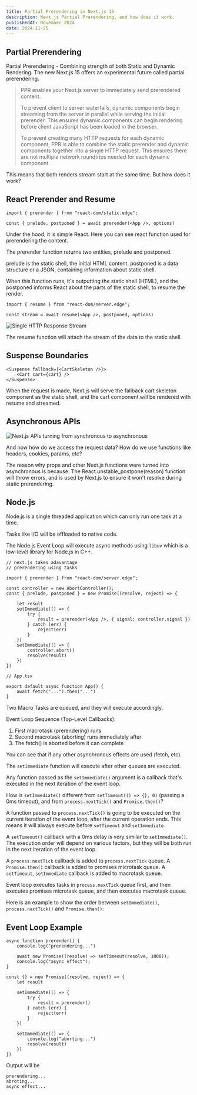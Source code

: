 ```yaml
---
title: Partial Prerendering in Next.js 15
description: Next.js Partial Prerendering, and how does it work.
publishedAt: November 2024
date: 2024-11-25
---
```


## Partial Prerendering

Partial Prerendering - Combining strength of both Static and Dynamic Rendering.
The new Next.js 15 offers an experimental future called partial prerendering.

> PPR enables your Next.js server to immediately send prerendered content. 
> 
> To prevent client to server waterfalls, dynamic components begin streaming from the server in parallel while serving the initial prerender. This ensures dynamic components can begin rendering before client JavaScript has been loaded in the browser. 
>  
> To prevent creating many HTTP requests for each dynamic component, PPR is able to combine the static prerender and dynamic components together into a single HTTP request. This ensures there are not multiple network roundtrips needed for each dynamic component. 

This means that both renders stream start at the same time. But how does it work?

## React Prerender and Resume

```tsx
import { prerender } from "react-dom/static.edge";

const { prelude, postponed } = await prerender(<App />, options)
```

Under the hood, it is simple React. Here you can see react function used for prerendering the content.

The prerender function returns two entities, prelude and postponed.

prelude is the static shell, the initial HTML content. postponed is a data structure or a JSON, containing information about static shell.

When this function runs, it's outputting the static shell (HTML), and the postponed informs React about the parts of the static shell, to resume the render.

```tsx
import { resume } from "react-dom/server.edge";

const stream = await resume(<App />, postponed, options)
```

<Image
  alt="Single HTTP Response Stream"
  src="https://utfs.io/f/oPLsS5Cstz1w0sPI5boQM1ysu7AVBJoSp2Hb86LIE4mW0ahr"
  width={665}
  height={373}
/>

The resume function will attach the stream of the data to the static shell.

## Suspense Boundaries

```tsx
<Suspense fallback={<CartSkeleton />}>
	<Cart cart={cart} />
</Suspense>
```

When the request is made, Next.js will serve the fallback cart skeleton component as the static shell, and the cart component will be rendered with resume and streamed.

## Asynchronous APIs

<Image
  alt="Next.js APIs turning from synchronous to asynchronous"
  src="https://utfs.io/f/oPLsS5Cstz1wCvxRxogWcuSlwZhBHqV4vj3KDiACIoEpJm1G"
  width={1073}
  height={565}
/>

And now how do we access the request data? How do we use functions like headers, cookies, params, etc?

The reason why props and other Next.js functions were turned into asynchronous is because. The React.unstable_postpone(reason) function will throw errors, and is used by Next.js to ensure it won't resolve during static prerendering.

## Node.js

Node.js is a single threaded application which can only run one task at a time.

Tasks like I/O will be offloaded to native code.

The Node.js Event Loop will execute async methods using `libuv` which is a low-level library for Node.js in C++.

```tsx
// next.js takes adavantage
// prerendering using tasks

import { prerender } from "react-dom/server.edge";

const controller = new AbortController();
const { prelude, postponed } = new Promise((resolve, reject) => {

	let result
	setImmediate(() => {
		try {
			result = prerender(<App />, { signal: controller.signal })
		} catch (err) {
			reject(err)
		}
	})
	setImmediate(() => {
		controller.abort()
		resolve(result)
	})
})

// App.tsx

export default async function App() {
	await fetch("...").then("...")
}
```

Two Macro Tasks are queued, and they will execute accordingly.

Event Loop Sequence (Top-Level Callbacks):

1. First macrotask (prerendering) runs
2. Second macrotask (aborting) runs immediately after
3. The fetch() is aborted before it can complete

You can see that if any other asynchronous effects are used (fetch, etc).

The `setImmediate` function will execute after other queues are executed.

Any function passed as the `setImmediate()` argument is a callback that's executed in the next iteration of the event loop.

How is `setImmediate()` different from `setTimeout(() => {}, 0)` (passing a 0ms timeout), and from `process.nextTick()` and `Promise.then()`?

A function passed to `process.nextTick()` is going to be executed on the current iteration of the event loop, after the current operation ends. This means it will always execute before `setTimeout` and `setImmediate`.

A `setTimeout()` callback with a 0ms delay is very similar to `setImmediate()`. The execution order will depend on various factors, but they will be both run in the next iteration of the event loop.

A `process.nextTick` callback is added to `process.nextTick` queue. A `Promise.then()` callback is added to promises microtask queue. A `setTimeout`, `setImmediate` callback is added to macrotask queue.

Event loop executes tasks in `process.nextTick` queue first, and then executes promises microtask queue, and then executes macrotask queue.

Here is an example to show the order between `setImmediate()`, `process.nextTick()` and `Promise.then()`:

## Event Loop Example

```tsx
async function prerender() {
    console.log("prerendering...")
    
    await new Promise((resolve) => setTimeout(resolve, 1000));
    console.log("async effect");
}

const {} = new Promise((resolve, reject) => {
    let result
    
    setImmediate(() => {
        try {
            result = prerender()
        } catch (err) {
            reject(err)
        }
    })
    
    setImmediate(() => {
        console.log("aborting...")
        resolve(result)
    })
})
```

Output will be

```
prerendering...
abroting...
async effect...
```
